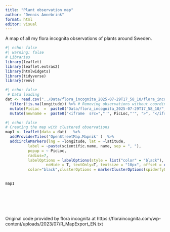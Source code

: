 ---
title: "Plant observation map"
author: "Dennis Amnebrink"
format: html
editor: visual
---

A map of all my flora incognita observations of plants around Sweden.
```{r}
#| echo: false
#| warning: false
# Libraries
library(leaflet)
library(leaflet.extras2)
library(htmlwidgets)
library(tidyverse)
library(renv)
```

```{r}
#| echo: false
 # Data loading
dat <- read.csv("../Data/flora_incognita_2025-07-29T17_58_10/flora_incognita_2025-07-29T17_58_10.csv", header=TRUE)  %>%
  filter(!is.na(longitude)) %>% # Removing observations without coordinates
  mutate(PicLoc  =  paste0("Data/flora_incognita_2025-07-29T17_58_10/",date,"/",date,"-0.jpg")) %>% # Picture Location for each observation 
  mutate(newname =  paste0("<iframe  src=","'", PicLoc,"'", ">", "</iframe>"))
```



```{r}
#| echo: false
# Creating the map with clustered observations
map1 <- leaflet(data = dat)   %>%
  addProviderTiles('OpenStreetMap.Mapnik' )  %>%
  addCircleMarkers(lng = ~longitude, lat = ~latitude,
          label = ~paste(scientific.name, name, sep = ", "),
          popup = ~ PicLoc, 
          radius=7, 
          labelOptions = labelOptions(style = list("color" = "black"), 
                  noHide = T, textOnly=T, textsize = "10px", offset = c(1, 12)), 
          color="black",clusterOptions = markerClusterOptions(spiderfyOnMaxZoom=T))
 

map1

  

```
\
\
\
Original code provided by flora incognita at https://floraincognita.com/wp-content/uploads/2023/07/R_MapExport_EN.txt
